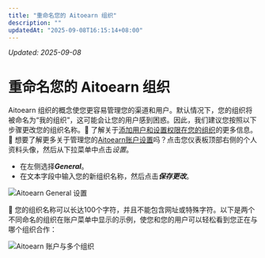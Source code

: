 ```yaml
---
title: "重命名您的 Aitoearn 组织"
description: ""
updatedAt: "2025-09-08T16:15:14+08:00"
---
```

<!-- UPDATED_AT -->
_Updated: 2025-09-08_

# 重命名您的 Aitoearn 组织

Aitoearn 组织的概念使您更容易管理您的渠道和用户。默认情况下，您的组织将被命名为“我的组织”，这可能会让您的用户感到困惑。因此，我们建议您按照以下步骤更改您的组织名称。📝 了解关于[添加用户和设置权限在您的组织](https://aitoearn.帮助scoutdocs.com/article/670-添加ing-用户s-和-setting-up-权限s-在-您的-组织)的更多信息。🎥 想要了解更多关于管理您的[Aitoearn账户设置](https://fast.wistia.net/embed/channel/nasetpeuf7?wchannelid=nasetpeuf7&wmediaid=yufpkp96lw)吗？点击您仪表板顶部右侧的个人资料头像，然后从下拉菜单中点击*设置*。

- 在左侧选择***General***。
- 在文本字段中输入您的新组织名称，然后点击***保存更改***。

![Aitoearn General 设置](//d33v4339jhl8k0.cloudfront.net/docs/assets/64cb6cf86d4a3e191f237e66/图片s/67ae3f088ccf815f4fc08265/文件-9ZIwYGth0u.jpg)

📝 您的组织名称可以长达100个字符，并且不能包含网址或特殊字符。以下是两个不同命名的组织在账户菜单中显示的示例，使您和您的用户可以轻松看到您正在与哪个组织合作：

![Aitoearn 账户与多个组织](//d33v4339jhl8k0.cloudfront.net/docs/assets/64cb6cf86d4a3e191f237e66/图片s/67ae4069769d1a4e1f4ed98d/文件-gbE91GYym6.jpg)
